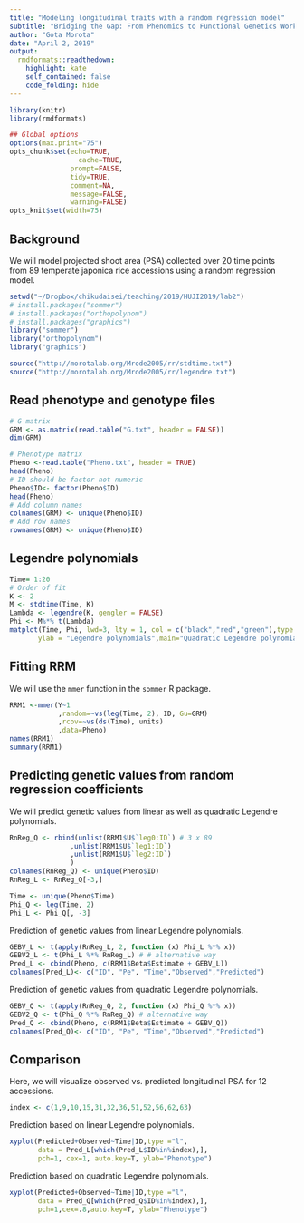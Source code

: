 ```yaml
---
title: "Modeling longitudinal traits with a random regression model"
subtitle: "Bridging the Gap: From Phenomics to Functional Genetics Workshop @HUJI"
author: "Gota Morota"
date: "April 2, 2019"
output:
  rmdformats::readthedown:
    highlight: kate
    self_contained: false
    code_folding: hide
---
```


```r
library(knitr)
library(rmdformats)

## Global options
options(max.print="75")
opts_chunk$set(echo=TRUE,
	             cache=TRUE,
               prompt=FALSE,
               tidy=TRUE,
               comment=NA,
               message=FALSE,
               warning=FALSE)
opts_knit$set(width=75)
```

## Background
We will model projected shoot area (PSA) collected over 20 time points from 89 temperate japonica rice accessions using a random regression model. 
```r
setwd("~/Dropbox/chikudaisei/teaching/2019/HUJI2019/lab2")
# install.packages("sommer")
# install.packages("orthopolynom")
# install.packages("graphics")
library("sommer")
library("orthopolynom")
library("graphics")

source("http://morotalab.org/Mrode2005/rr/stdtime.txt")
source("http://morotalab.org/Mrode2005/rr/legendre.txt")
```

## Read phenotype and genotype files
```r
# G matrix
GRM <- as.matrix(read.table("G.txt", header = FALSE))
dim(GRM)

# Phenotype matrix
Pheno <-read.table("Pheno.txt", header = TRUE)        
head(Pheno)
# ID should be factor not numeric
Pheno$ID<- factor(Pheno$ID)                       
head(Pheno)
# Add column names
colnames(GRM) <- unique(Pheno$ID)
# Add row names
rownames(GRM) <- unique(Pheno$ID)                 
```

## Legendre polynomials
```r
Time= 1:20
# Order of fit
K <- 2
M <- stdtime(Time, K)
Lambda <- legendre(K, gengler = FALSE)
Phi <- M%*% t(Lambda)
matplot(Time, Phi, lwd=3, lty = 1, col = c("black","red","green"),type = "l",
       ylab = "Legendre polynomials",main="Quadratic Legendre polynomials")
```

## Fitting RRM
We will use the `mmer` function in the `sommer` R package. 
```r
RRM1 <-mmer(Y~1    
            ,random=~vs(leg(Time, 2), ID, Gu=GRM)
            ,rcov=~vs(ds(Time), units) 
            ,data=Pheno)
names(RRM1)
summary(RRM1)
````

## Predicting genetic values from random regression coefficients
We will predict genetic values from linear as well as quadratic Legendre polynomials.
```r
RnReg_Q <- rbind(unlist(RRM1$U$`leg0:ID`) # 3 x 89
               ,unlist(RRM1$U$`leg1:ID`) 
               ,unlist(RRM1$U$`leg2:ID`)
               )
colnames(RnReg_Q) <- unique(Pheno$ID)                
RnReg_L <- RnReg_Q[-3,]

Time <- unique(Pheno$Time)                        
Phi_Q <- leg(Time, 2)
Phi_L <- Phi_Q[, -3]
```

Prediction of genetic values from linear Legendre polynomials.
```r
GEBV_L <- t(apply(RnReg_L, 2, function (x) Phi_L %*% x)) 
GEBV2_L <- t(Phi_L %*% RnReg_L) # # alternative way
Pred_L <- cbind(Pheno, c(RRM1$Beta$Estimate + GEBV_L))
colnames(Pred_L)<- c("ID", "Pe", "Time","Observed","Predicted")
```

Prediction of genetic values from quadratic Legendre polynomials.
```r
GEBV_Q <- t(apply(RnReg_Q, 2, function (x) Phi_Q %*% x)) 
GEBV2_Q <- t(Phi_Q %*% RnReg_Q) # alternative way
Pred_Q <- cbind(Pheno, c(RRM1$Beta$Estimate + GEBV_Q))   
colnames(Pred_Q)<- c("ID", "Pe", "Time","Observed","Predicted")
```


## Comparison
Here, we will visualize observed vs. predicted longitudinal PSA for 12 accessions. 
```r
index <- c(1,9,10,15,31,32,36,51,52,56,62,63)      
```

Prediction based on linear Legendre polynomials.
```r
xyplot(Predicted+Observed~Time|ID,type ="l",  
       data = Pred_L[which(Pred_L$ID%in%index),], 
       pch=1, cex=1, auto.key=T, ylab="Phenotype")
```

Prediction based on quadratic Legendre polynomials.
```r
xyplot(Predicted+Observed~Time|ID,type ="l",
       data = Pred_Q[which(Pred_Q$ID%in%index),],  
       pch=1,cex=.8,auto.key=T, ylab="Phenotype")

```










